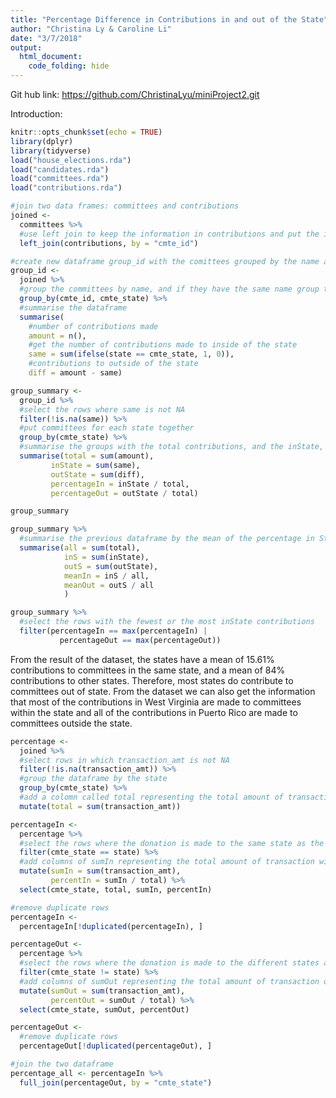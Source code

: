 ```yaml
---
title: "Percentage Difference in Contributions in and out of the State"
author: "Christina Ly & Caroline Li"
date: "3/7/2018"
output: 
  html_document:
    code_folding: hide
---
```


Git hub link: [https://github.com/ChristinaLyu/miniProject2.git](https://github.com/ChristinaLyu/miniProject2.git)

Introduction: 


```r
knitr::opts_chunk$set(echo = TRUE)
library(dplyr)
library(tidyverse)
load("house_elections.rda")
load("candidates.rda")
load("committees.rda")
load("contributions.rda")
```


```r
#join two data frames: committees and contributions
joined <- 
  committees %>%
  #use left join to keep the information in contributions and put the information in committees in the left
  left_join(contributions, by = "cmte_id")

#create new dataframe group_id with the comittees grouped by the name and state
group_id <-
  joined %>%
  #group the committees by name, and if they have the same name group them by their state
  group_by(cmte_id, cmte_state) %>%
  #summarise the dataframe
  summarise(
    #number of contributions made
    amount = n(),
    #get the number of contributions made to inside of the state
    same = sum(ifelse(state == cmte_state, 1, 0)),
    #contributions to outside of the state
    diff = amount - same)


```

```r

group_summary <-
  group_id %>%
  #select the rows where same is not NA
  filter(!is.na(same)) %>%
  #put committees for each state together
  group_by(cmte_state) %>%
  #summarise the groups with the total contributions, and the inState, outState contributions and calculate the percentage
  summarise(total = sum(amount),
         inState = sum(same),
         outState = sum(diff), 
         percentageIn = inState / total, 
         percentageOut = outState / total)

group_summary 

group_summary %>%
  #summarise the previous dataframe by the mean of the percentage in State and out of State
  summarise(all = sum(total),
            inS = sum(inState),
            outS = sum(outState),
            meanIn = inS / all,
            meanOut = outS / all
            )

group_summary %>%
  #select the rows with the fewest or the most inState contributions
  filter(percentageIn == max(percentageIn) | 
           percentageOut == max(percentageOut))
```

From the result of the dataset, the states have a mean of 15.61% contributions to committees in the same state, and a mean of 84% contributions to other states. Therefore, most states do contribute to committees out of state. From the dataset we can also get the information that most of the contributions in West Virginia are made to committees within the state and all of the contributions in Puerto Rico are made to committees outside the state. 

```r
percentage <- 
  joined %>%
  #select rows in which transaction_amt is not NA
  filter(!is.na(transaction_amt)) %>%
  #group the dataframe by the state
  group_by(cmte_state) %>%
  #add a colomn called total representing the total amount of transactions
  mutate(total = sum(transaction_amt))

percentageIn <- 
  percentage %>%
  #select the rows where the donation is made to the same state as the committee
  filter(cmte_state == state) %>%
  #add columns of sumIn representing the total amount of transaction within the state and its percentage in the total
  mutate(sumIn = sum(transaction_amt),
         percentIn = sumIn / total) %>%
  select(cmte_state, total, sumIn, percentIn)

#remove duplicate rows
percentageIn <- 
  percentageIn[!duplicated(percentageIn), ]

percentageOut <- 
  percentage %>%
  #select the rows where the donation is made to the different states as the committee
  filter(cmte_state != state) %>%
  #add columns of sumOut representing the total amount of transaction outside the state and its percentage in the total
  mutate(sumOut = sum(transaction_amt),
         percentOut = sumOut / total) %>%
  select(cmte_state, sumOut, percentOut)

percentageOut <- 
  #remove duplicate rows
  percentageOut[!duplicated(percentageOut), ]

#join the two dataframe
percentage_all <- percentageIn %>%
  full_join(percentageOut, by = "cmte_state")
  
```

